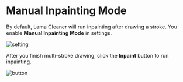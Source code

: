 # Manual Inpainting Mode

By default, Lama Cleaner will run inpainting after drawing a stroke. You enable **Manual Inpainting Mode** in settings.

![setting](../../public/manual_inpainting_mode.png)

After you finish multi-stroke drawing, click the **Inpaint** button to run inpainting.

![button](../../public/manual_inpainting_button.png)

